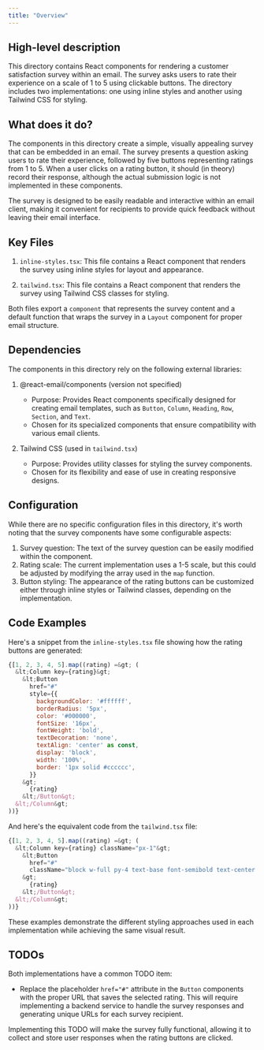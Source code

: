 ```yaml
---
title: "Overview"
---
```


## High-level description
This directory contains React components for rendering a customer satisfaction survey within an email. The survey asks users to rate their experience on a scale of 1 to 5 using clickable buttons. The directory includes two implementations: one using inline styles and another using Tailwind CSS for styling.

## What does it do?
The components in this directory create a simple, visually appealing survey that can be embedded in an email. The survey presents a question asking users to rate their experience, followed by five buttons representing ratings from 1 to 5. When a user clicks on a rating button, it should (in theory) record their response, although the actual submission logic is not implemented in these components.

The survey is designed to be easily readable and interactive within an email client, making it convenient for recipients to provide quick feedback without leaving their email interface.

## Key Files
1. `inline-styles.tsx`: This file contains a React component that renders the survey using inline styles for layout and appearance.

2. `tailwind.tsx`: This file contains a React component that renders the survey using Tailwind CSS classes for styling.

Both files export a `component` that represents the survey content and a default function that wraps the survey in a `Layout` component for proper email structure.

## Dependencies
The components in this directory rely on the following external libraries:

1. @react-email/components (version not specified)
   - Purpose: Provides React components specifically designed for creating email templates, such as `Button`, `Column`, `Heading`, `Row`, `Section`, and `Text`.
   - Chosen for its specialized components that ensure compatibility with various email clients.

2. Tailwind CSS (used in `tailwind.tsx`)
   - Purpose: Provides utility classes for styling the survey components.
   - Chosen for its flexibility and ease of use in creating responsive designs.

## Configuration
While there are no specific configuration files in this directory, it's worth noting that the survey components have some configurable aspects:

1. Survey question: The text of the survey question can be easily modified within the component.
2. Rating scale: The current implementation uses a 1-5 scale, but this could be adjusted by modifying the array used in the `map` function.
3. Button styling: The appearance of the rating buttons can be customized either through inline styles or Tailwind classes, depending on the implementation.

## Code Examples

Here's a snippet from the `inline-styles.tsx` file showing how the rating buttons are generated:

```jsx
{[1, 2, 3, 4, 5].map((rating) =&gt; (
  &lt;Column key={rating}&gt;
    &lt;Button
      href="#"
      style={{
        backgroundColor: '#ffffff',
        borderRadius: '5px',
        color: '#000000',
        fontSize: '16px',
        fontWeight: 'bold',
        textDecoration: 'none',
        textAlign: 'center' as const,
        display: 'block',
        width: '100%',
        border: '1px solid #cccccc',
      }}
    &gt;
      {rating}
    &lt;/Button&gt;
  &lt;/Column&gt;
))}
```

And here's the equivalent code from the `tailwind.tsx` file:

```jsx
{[1, 2, 3, 4, 5].map((rating) =&gt; (
  &lt;Column key={rating} className="px-1"&gt;
    &lt;Button
      href="#"
      className="block w-full py-4 text-base font-semibold text-center text-black bg-white border border-gray-300 rounded"
    &gt;
      {rating}
    &lt;/Button&gt;
  &lt;/Column&gt;
))}
```

These examples demonstrate the different styling approaches used in each implementation while achieving the same visual result.

## TODOs
Both implementations have a common TODO item:

- Replace the placeholder `href="#"` attribute in the `Button` components with the proper URL that saves the selected rating. This will require implementing a backend service to handle the survey responses and generating unique URLs for each survey recipient.

Implementing this TODO will make the survey fully functional, allowing it to collect and store user responses when the rating buttons are clicked.